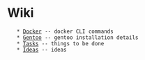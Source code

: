 = Wiki =
    * [[Docker]] -- docker CLI commands
    * [[Gentoo]] -- gentoo installation details
    * [[Tasks]] -- things to be done
    * [[Ideas]] -- ideas
